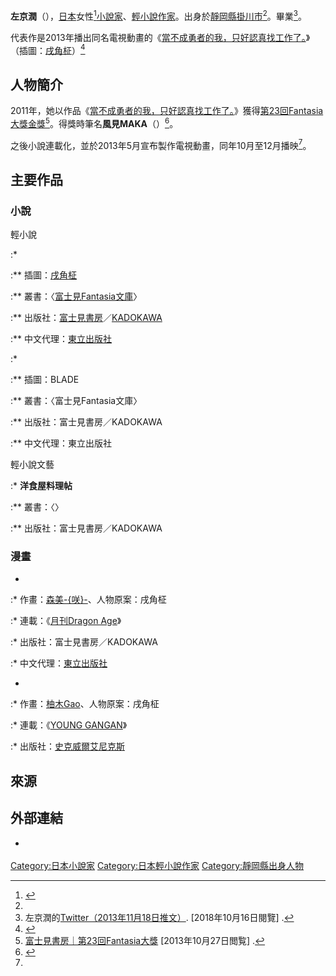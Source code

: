 {{Infobox writer  <!--For more information, see [[:Template:Infobox_Writer/doc|:Template:Infobox Writer/doc]].-->
| name = 左京潤
| honorific_prefix = 
| honorific_suffix = 
| image = 
| image_size = 
| alt = 
| caption = 
| native_name = 左京 潤
| native_name_lang = ja
| kana = さきょう じゅん
| romaji = Sakyō Jun
| zi = 
| hao = 
| pseudonym = 
| birth_name = 
| birth_date = 
| birth_place = {{JPN}}[[靜岡縣|靜岡縣]][[掛川市|掛川市]]
| death_date = 
| death_place = 
| resting_place = 
| occupation = [[小說家|小說家]]、[[輕小說|輕小說]][[作家|作家]]
| language = [[日本語|日本語]]
| nationality = {{JPN}}
| ethnicity = 
| citizenship = 
| education = {{link-ja|靜岡縣立掛川西高等學校|静岡県立掛川西高等学校}}畢業
| alma_mater = 
| period = 2011年－
| genre = 
| subject =  
| movement = 
| notableworks = 《[[當不成勇者的我，只好認真找工作了。|當不成勇者的我，只好認真找工作了。]]》
| spouse = 
| partner = 
| children = 
| relatives = 
| awards = [[Fantasia大賞|第23回Fantasia大獎金獎]]<br />（《當不成勇者的我，只好認真找工作了。》）
| signature = 
| signature_alt = 
| years_active = 
| module = 
| website = 
| portaldisp = 
}}
{{japanese|japanese=左京 潤|kana=さきょう じゅん|romaji=Sakyō Jun}}
{{小說}}
'''左京潤'''（{{lang-ja|左京 潤}}{{bd||}}），[[日本|日本]]女性<ref name="chunichi20140202">{{cite web|url=http://www.chunichi.co.jp/article/shizuoka/shizu_area/shizucul/list/2014/CK2014020202000194.html|script-title=ja:静岡は萌えているか？（下） 聖地巡礼|publisher=[[中日新聞|中日新聞]]|date=2014-02-02|accessdate=2016-08-18|language=ja|title=存档副本|archive-url=https://web.archive.org/web/20160701095905/http://www.chunichi.co.jp/article/shizuoka/shizu_area/shizucul/list/2014/CK2014020202000194.html|archive-date=2016-07-01|dead-url=yes}}</ref>[[小說家|小說家]]、[[輕小說|輕小說]][[作家|作家]]。出身於[[靜岡縣|靜岡縣]][[掛川市|掛川市]]<ref name="chunichi20140202" />。{{link-ja|靜岡縣立掛川西高等學校|静岡県立掛川西高等学校}}畢業<ref name="twi201311182132">左京潤的[https://twitter.com/315yen/status/402670647630778369 Twitter（2013年11月18日推文）]. [2018年10月16日閱覽] {{ja icon}}.</ref>。

代表作是2013年播出同名電視動畫的《[[當不成勇者的我，只好認真找工作了。|當不成勇者的我，只好認真找工作了。]]》（插圖：[[戌角柾|戌角柾]]）<ref name="anime">{{Cite web|url=http://s.mxtv.jp/yu_sibu/|title=當不成勇者的我，只好認真找工作了。|quote=2013年10月4日放送開始!!|publisher=[[東京都會電視台|TOKYO MX]]|accessdate=2013-10-27|language=ja|archive-date=2018-10-17|archive-url=https://web.archive.org/web/20181017043025/http://s.mxtv.jp/yu_sibu/|dead-url=no}}</ref>

== 人物簡介 ==
2011年，她以作品《[[當不成勇者的我，只好認真找工作了。|當不成勇者的我，只好認真找工作了。]]》獲得[[Fantasia大賞|第23回Fantasia大獎金獎]]<ref>[http://www.fujimishobo.co.jp/sp/201201fantasiataisho/#yusya 富士見書房｜第23回Fantasia大獎] {{webarchive|url=https://web.archive.org/web/20130320171707/http://www.fujimishobo.co.jp/sp/201201fantasiataisho/ |date=2013年3月20日 }} [2013年10月27日閲覧] {{ja icon}}.</ref>。得獎時筆名'''風見MAKA'''（{{lang|ja|かざみまか}}）<ref>{{Cite news |title=第23回Fantasia大獎得獎作品發表！|url=http://www.fujimishobo.co.jp/novel/award_fan.php|publisher=[[富士見書房|富士見書房]]|archivedate=2011-09-14|archiveurl=https://web.archive.org/web/20110914213344/http://www.fujimishobo.co.jp/novel/award_fan.php|accessdate=2017-09-19|language=ja}}</ref>。

之後小說連載化，並於2013年5月宣布製作電視動畫，同年10月至12月播映<ref name="anime" />。

== 主要作品 ==
=== 小說 ===
; 輕小說
:* {{nihongo|'''[[當不成勇者的我，只好認真找工作了。|當不成勇者的我，只好認真找工作了。]]'''|勇者になれなかった俺はしぶしぶ就職を決意しました。}}
:** 插圖：[[戌角柾|戌角柾]]
:** 叢書：〈[[富士見Fantasia文庫|富士見Fantasia文庫]]〉
:** 出版社：[[富士見書房|富士見書房]]／[[KADOKAWA|KADOKAWA]]
:** 中文代理：[[東立出版社|東立出版社]]

:* {{nihongo|'''雙面勇者！'''|ダブル·ロール！}}
:** 插圖：BLADE
:** 叢書：〈富士見Fantasia文庫〉
:** 出版社：富士見書房／KADOKAWA
:** 中文代理：東立出版社

; 輕小說文藝
:* '''洋食屋{{lang|ja|じゃぽんの}}料理帖 {{lang|ja|ソップからはじまるフル·コウス}}'''
:** 叢書：〈{{link-ja|富士見L文庫|富士見L文庫}}〉
:** 出版社：富士見書房／KADOKAWA

=== 漫畫 ===
* {{nihongo|'''當不成勇者的我，只好認真找工作了。'''|勇者になれなかった俺はしぶしぶ就職を決意しました。}}
:* 作畫：[[森美咲|森美-{咲}-]]、人物原案：戌角柾
:* 連載：《[[月刊Dragon_Age|月刊Dragon Age]]》
:* 出版社：富士見書房／KADOKAWA
:* 中文代理：[[東立出版社|東立出版社]]

* {{nihongo|'''當不成勇者 ～當不成勇者的我，只好認真找工作了。～'''|勇しぶ。 ～勇者になれなかった俺はしぶしぶ就職を決意しました。～}}
:* 作畫：[[柚木Gao|柚木Gao]]、人物原案：戌角柾
:* 連載：《[[YOUNG_GANGAN|YOUNG GANGAN]]》
:* 出版社：[[史克威爾艾尼克斯|史克威爾艾尼克斯]]

== 來源 ==
{{reflist}}

== 外部連結 ==
* {{Twitter|315yen}} {{ja icon}}

{{Normdaten}}
{{DEFAULTSORT:Sakyō Jun}}
[[Category:日本小說家|Category:日本小說家]]
[[Category:日本輕小說作家|Category:日本輕小說作家]]
[[Category:靜岡縣出身人物|Category:靜岡縣出身人物]]